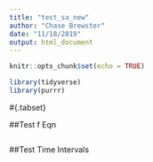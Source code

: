 ```yaml
---
title: "test_sa_new"
author: "Chase Brewster"
date: "11/18/2019"
output: html_document
---
```


```r
knitr::opts_chunk$set(echo = TRUE)

library(tidyverse)
library(purrr)
```

#{.tabset}

##Test f Eqn
```r



```

##Test Time Intervals 
```r



```

